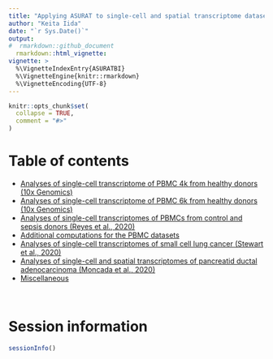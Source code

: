 ```yaml
---
title: "Applying ASURAT to single-cell and spatial transcriptome datasets"
author: "Keita Iida"
date: "`r Sys.Date()`"
output:
#  rmarkdown::github_document
  rmarkdown::html_vignette:
vignette: >
  %\VignetteIndexEntry{ASURATBI}
  %\VignetteEngine{knitr::rmarkdown}
  %\VignetteEncoding{UTF-8}
---
```


```r
knitr::opts_chunk$set(
  collapse = TRUE,
  comment = "#>"
)
```



# Table of contents
* [Analyses of single-cell transcriptome of PBMC 4k from healthy donors (10x Genomics)](https://keita-iida.github.io/ASURATBI/02-pbmc4k.html)
* [Analyses of single-cell transcriptome of PBMC 6k from healthy donors (10x Genomics)](https://keita-iida.github.io/ASURATBI/03-pbmc6k.html)
* [Analyses of single-cell transcriptomes of PBMCs from control and sepsis donors (Reyes et al., 2020)](https://keita-iida.github.io/ASURATBI/04-pbmc130k.html)
* [Additional computations for the PBMC datasets](https://keita-iida.github.io/ASURATBI/06-pbmcs.html)
* [Analyses of single-cell transcriptomes of small cell lung cancer (Stewart et al., 2020)](https://keita-iida.github.io/ASURATBI/01-sclc.html)
* [Analyses of single-cell and spatial transcriptomes of pancreatid ductal adenocarcinoma (Moncada et al., 2020)](https://keita-iida.github.io/ASURATBI/05-pdac.html)
* [Miscellaneous](https://keita-iida.github.io/ASURATBI/07-misc.html)



<br>

# Session information

```r
sessionInfo()
```
